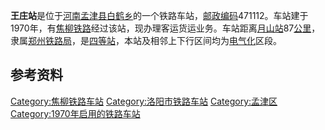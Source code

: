 {{noteTA
|1=zh-cn:始发车次; zh-hk:列車班次;
|2=zh-cn:车次; zh-hk:班次;
}}
{{Infobox China railway station
|车站名称 = 王庄站
|图片 = 
|图片介绍 = 
|其他名称 = 
|车站拼音 = Wangzhuang
|英文名称 = Wangzhuang Railway Station
|车站代码 = 44135<ref>{{cite book|title=中华人民共和国铁路车站代码（GB/T 10302-2010）|publisher=中国标准出版社|year=2010|isbn=155066140495|ignore-isbn-error=true|pages=37}}</ref>
|电报码 = 
|拼音码 = 
|车站类型 = 
|技术性质 = 
|业务性质 = 
|始建时间 = 
|开通运营 = 
|车站地址 = [[河南省|河南省]][[洛阳市|洛阳市]][[孟津县|孟津县]]
|坐标 = 
|归属 = [[郑州铁路局|郑州铁路局]]
|车站等级 = [[四等站_(中铁)|四等站]]
|线路 = [[焦柳铁路|焦柳铁路]]
}}
'''王庄站'''是位于[[河南|河南]][[孟津县|孟津县]][[白鹤乡|白鹤乡]]的一个铁路车站，[[邮政编码|邮政编码]]471112。车站建于1970年，有[[焦柳铁路|焦柳铁路]]经过该站，现办理客运货运业务。车站距离[[月山站|月山站]]87[[公里|公里]]，隶属[[郑州铁路局|郑州铁路局]]，是[[四等站_(中铁)|四等站]]，本站及相邻上下行区间均为[[电气化|电气化]]区段。

{{start rail box}}
{{s-inop|[[留庄站|留庄站]]}}
{{s-line|[[焦柳铁路|焦柳铁路]]}}
{{s-inop|[[白合站|白合站]]}}
{{end box}}

== 参考资料 ==
{{reflist}}

{{焦柳铁路}}
{{铁路车站小作品}}
{{河南小作品}}

[[Category:焦柳铁路车站|Category:焦柳铁路车站]]
[[Category:洛阳市铁路车站|Category:洛阳市铁路车站]]
[[Category:孟津区|Category:孟津区]]
[[Category:1970年启用的铁路车站|Category:1970年启用的铁路车站]]